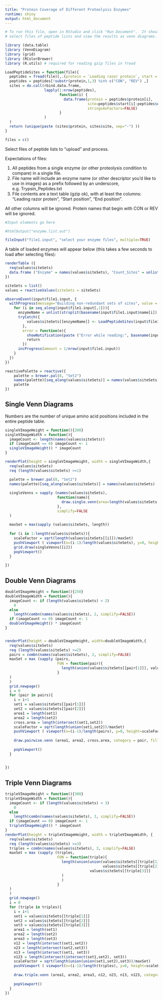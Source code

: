 ```yaml
---
title: "Protein Coverage of Different Proteolysis Enzymes"
runtime: shiny
output: html_document
---
```

```r
# To run this file, open in RStudio and click "Run Document".  It should open in a browser, or RStudio preview Browser and allow you to
# select files of peptide lists and view the results as venn diagrams.
```

```r
library (data.table)
library (VennDiagram)
library (grid)
library (RColorBrewer)
library (R.utils) # required for reading gzip files in fread

LoadPeptideSites = function(file){
  peptides = fread(file)[,.(protein = `Leading razor protein`, start = `Start position`, end = `End position`)]
  peptides = peptides[!substr(protein,1,3) %in% c("CON", "REV") ,]
  sites = do.call(rbind.data.frame, 
                  lapply(1:nrow(peptides), 
                         function(i) {
                           data.frame(protein = peptides$protein[i], 
                                      site=peptides$start[i]:peptides$end[i], 
                                      stringsAsFactors=FALSE)
                         }
                  )
  )
  return (unique(paste (sites$protein, sites$site, sep="-") ))
}


```


```r
files = c()

```

Select files of peptide lists to "upload" and process. 

Expectations of files:

1. All peptides from a single enzyme (or other proteolysis condition to compare) in a single file.
2. File name will include an enzyme name (or other descriptor you'd like to use in images) as a prefix followed by an underscore, e.g. Trypsin_Peptides.txt
2. File contents are a text table (gzip ok), with at least the columns:  "Leading razor protein", "Start position", "End position".

All other columns will be ignored.  Protein names that begin with CON or REV will be ignored.



```r
#Input elements go here

#htmlOutput("enzyme.list.out")

fileInput("file1.input", "select your enzyme files", multiple=TRUE)
```
A table of loaded enzymes will appear below
(this takes a few seconds to load after selecting files):
```r
renderTable ({
  req(values$siteSets)
  data.frame ("Enzyme" = names(values$siteSets), "Count_Sites" = unlist(lapply(values$siteSets, length)))
})

```

```r
siteSets = list()
values = reactiveValues(siteSets = siteSets)

observeEvent(input$file1.input, {
  withProgress(message="Building non-redundant sets of sites", value = 0.1,{
    for (i in seq_along(input$file1.input[,1])){
      enzymeName = unlist(strsplit(basename(input$file1.input$name[i]), split="_"))[1]
      tryCatch({
          values$siteSets[[enzymeName]] <- LoadPeptideSites(input$file1.input$datapath[i])
        }, 
        error = function(e){
          showNotification(paste ("Error while reading:", basename(input$file1.input$name[i]), e, sep="\n"), type="error")
          return
        })
      incProgress(amount = 1/nrow(input$file1.input))
    }
  })
})

reactivePalette = reactive({
    palette = brewer.pal(8, "Set2")
    names(palette)[seq_along(values$siteSets)] = names(values$siteSets)
    palette
})

```

## Single Venn Diagrams
Numbers are the number of unique amino acid positions included in the entire peptide table.
```r

singleVImageHeight = function(){200}
singleVImageWidth = function(){
  imageCount <- length(names(values$siteSets))
  if (imageCount == 0) imageCount <- 1
  singleVImageHeight() * imageCount
}

renderPlot(height = singleVImageHeight, width = singleVImageWidth,{
  req(values$siteSets)
  req (length(values$siteSets) >=1)

  palette = brewer.pal(8, "Set2")
  names(palette)[seq_along(values$siteSets)] = names(values$siteSets)
  
  singleVenns = sapply (names(values$siteSets), 
                        function(name){
                          draw.single.venn(area=length(values$siteSets[[name]]), category = name, ind=FALSE, fill = reactivePalette()[name])
                        },
                        simplify=FALSE
  )
  
  maxSet = max(sapply (values$siteSets, length))
  
  for (i in 1:length(values$siteSets)){
    scaleFactor = sqrt(length(values$siteSets[[i]])/maxSet)
    pushViewport ( viewport(x=(i-1)/length(values$siteSets), y=0, height=scaleFactor, width=scaleFactor * 1/length(values$siteSets), just=c("left", "bottom")))
    grid.draw(singleVenns[[i]])
    popViewport()
  }
  
})

```

## Double Venn Diagrams

```r

doubleVImageHeight = function(){250}
doubleVImageWidth = function(){
  imageCount <- if (length(values$siteSets) < 2)
    0
  else
    length(combn(names(values$siteSets), 2, simplify=FALSE))
  if (imageCount == 0) imageCount <- 1
  doubleVImageHeight() * imageCount
}


renderPlot(height = doubleVImageHeight, width=doubleVImageWidth,{
  req(values$siteSets)
  req (length(values$siteSets) >=2)
  pairs = combn(names(values$siteSets), 2, simplify=FALSE)
  maxSet = max (sapply (pairs, 
                        FUN = function(pair){
                          length(union(values$siteSets[[pair[1]]], values$siteSets[[pair[2]]]))
                        }
  )
  )
  grid.newpage()
  i = 0
  for (pair in pairs){
    i = i+1
    set1 = values$siteSets[[pair[1]]]
    set2 = values$siteSets[[pair[2]]]
    area1 = length(set1)
    area2 = length(set2)
    cross.area = length(intersect(set1,set2))
    scaleFactor = sqrt(length(union(set1,set2))/maxSet)
    pushViewport ( viewport(x=(i-1)/length(pairs), y=0, height=scaleFactor, width=scaleFactor * 1/length(pairs), just=c("left", "bottom")))
    
    draw.pairwise.venn (area1, area2, cross.area, category = pair, fill = reactivePalette()[pair])  
    
    popViewport()
  }
  
  
})
```

## Triple Venn Diagrams

```r
tripleVImageHeight = function(){300}
tripleVImageWidth = function(){
  imageCount <- if (length(values$siteSets) < 3)
    0
  else
    length(combn(names(values$siteSets), 3, simplify=FALSE))
  if (imageCount == 0) imageCount <- 1
  tripleVImageHeight() * imageCount
}
renderPlot(height = tripleVImageHeight, width = tripleVImageWidth, {
  req(values$siteSets)
  req (length(values$siteSets) >=3)
  triples = combn(names(values$siteSets), 3, simplify=FALSE)
  maxSet = max (sapply (triples, 
                        FUN = function(triple){
                          length(union(union(values$siteSets[[triple[1]]], 
                                             values$siteSets[[triple[2]]]),
                                       values$siteSets[[triple[3]]]
                          )
                          )
                        }
  )
  )
  grid.newpage()
  i = 0
  for (triple in triples){
    i = i+1
    set1 = values$siteSets[[triple[1]]]
    set2 = values$siteSets[[triple[2]]]
    set3 = values$siteSets[[triple[3]]]
    area1 = length(set1)
    area2 = length(set2)
    area3 = length(set3)
    n12 = length(intersect(set1,set2))
    n23 = length(intersect(set2,set3))
    n13 = length(intersect(set1, set3))
    n123 = length(intersect(intersect(set1,set2), set3))
    scaleFactor = sqrt(length(union(union(set1,set2),set3))/maxSet)
    pushViewport ( viewport(x=(i-1)/length(triples), y=0, height=scaleFactor, width=scaleFactor * 1/length(triples), just=c("left", "bottom")))
    
    draw.triple.venn (area1, area2, area3, n12, n23, n13, n123, category = triple,  fill =reactivePalette()[triple] ) 
    
    popViewport()
  }
})

```
